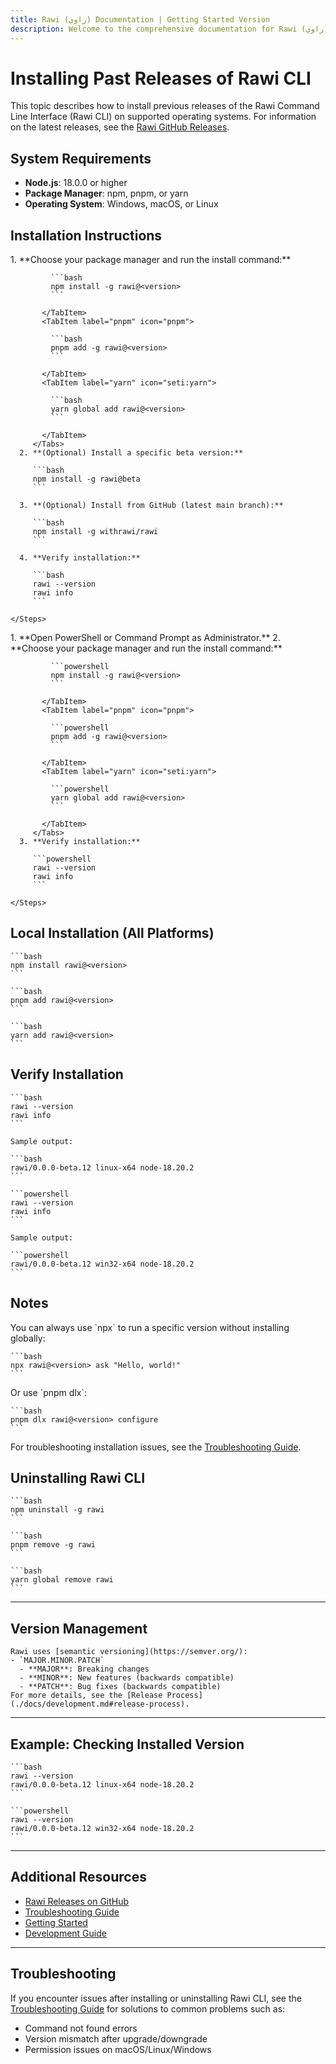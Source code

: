 ```yaml
---
title: Rawi (راوي) Documentation | Getting Started Version
description: Welcome to the comprehensive documentation for Rawi (راوي), a developer-friendly AI-powered CLI tool for your terminal.
---
```



<Clarity />

# Installing Past Releases of Rawi CLI

This topic describes how to install previous releases of the Rawi Command Line Interface (Rawi CLI) on supported operating systems. For information on the latest releases, see the [Rawi GitHub Releases](https://github.com/MKAbuMattar/rawi/releases).

## System Requirements

- **Node.js**: 18.0.0 or higher
- **Package Manager**: npm, pnpm, or yarn
- **Operating System**: Windows, macOS, or Linux

## Installation Instructions

<Tabs>
  <TabItem label="Linux / macOS" icon="linux">
    <Steps>
      1. **Choose your package manager and run the install command:**
         <Tabs>
           <TabItem label="npm" icon="npm">

             ```bash
             npm install -g rawi@<version>
             ```

           </TabItem>
           <TabItem label="pnpm" icon="pnpm">

             ```bash
             pnpm add -g rawi@<version>
             ```

           </TabItem>
           <TabItem label="yarn" icon="seti:yarn">

             ```bash
             yarn global add rawi@<version>
             ```

           </TabItem>
         </Tabs>
      2. **(Optional) Install a specific beta version:**

         ```bash
         npm install -g rawi@beta
         ```

      3. **(Optional) Install from GitHub (latest main branch):**

         ```bash
         npm install -g withrawi/rawi
         ```

      4. **Verify installation:**

         ```bash
         rawi --version
         rawi info
         ```

    </Steps>

  </TabItem>
  <TabItem label="Windows" icon="seti:windows">
    <Steps>
      1. **Open PowerShell or Command Prompt as Administrator.**
      2. **Choose your package manager and run the install command:**
         <Tabs>
           <TabItem label="npm" icon="npm">

             ```powershell
             npm install -g rawi@<version>
             ```

           </TabItem>
           <TabItem label="pnpm" icon="pnpm">

             ```powershell
             pnpm add -g rawi@<version>
             ```

           </TabItem>
           <TabItem label="yarn" icon="seti:yarn">

             ```powershell
             yarn global add rawi@<version>
             ```

           </TabItem>
         </Tabs>
      3. **Verify installation:**

         ```powershell
         rawi --version
         rawi info
         ```

    </Steps>

  </TabItem>
</Tabs>

## Local Installation (All Platforms)

<Tabs>
  <TabItem label="npm" icon="npm">

    ```bash
    npm install rawi@<version>
    ```

  </TabItem>
  <TabItem label="pnpm" icon="pnpm">

    ```bash
    pnpm add rawi@<version>
    ```

  </TabItem>
  <TabItem label="yarn" icon="seti:yarn">

    ```bash
    yarn add rawi@<version>
    ```

  </TabItem>
</Tabs>

## Verify Installation

<Tabs>
  <TabItem label="Linux/macOS" icon="linux">

    ```bash
    rawi --version
    rawi info
    ```

    Sample output:

    ```bash
    rawi/0.0.0-beta.12 linux-x64 node-18.20.2
    ```

  </TabItem>
  <TabItem label="Windows" icon="seti:windows">

    ```powershell
    rawi --version
    rawi info
    ```

    Sample output:

    ```powershell
    rawi/0.0.0-beta.12 win32-x64 node-18.20.2
    ```

  </TabItem>
</Tabs>

## Notes

<Tabs>
  <TabItem label="npx" icon="npm">
    You can always use `npx` to run a specific version without installing globally:

    ```bash
    npx rawi@<version> ask "Hello, world!"
    ```

  </TabItem>
  <TabItem label="pnpm dlx" icon="pnpm">
    Or use `pnpm dlx`:

    ```bash
    pnpm dlx rawi@<version> configure
    ```

  </TabItem>
</Tabs>

For troubleshooting installation issues, see the [Troubleshooting Guide](./docs/troubleshooting.md).

## Uninstalling Rawi CLI

<Tabs>
  <TabItem label="npm" icon="npm">

    ```bash
    npm uninstall -g rawi
    ```

  </TabItem>
  <TabItem label="pnpm" icon="pnpm">

    ```bash
    pnpm remove -g rawi
    ```

  </TabItem>
  <TabItem label="yarn" icon="seti:yarn">

    ```bash
    yarn global remove rawi
    ```

  </TabItem>
</Tabs>

---

## Version Management

<Tabs>
  <TabItem label="Semantic Versioning" icon="document">

    Rawi uses [semantic versioning](https://semver.org/):
    - `MAJOR.MINOR.PATCH`
      - **MAJOR**: Breaking changes
      - **MINOR**: New features (backwards compatible)
      - **PATCH**: Bug fixes (backwards compatible)
    For more details, see the [Release Process](./docs/development.md#release-process).

  </TabItem>
</Tabs>

---

## Example: Checking Installed Version

<Tabs>
  <TabItem label="Linux/macOS" icon="linux">

    ```bash
    rawi --version
    rawi/0.0.0-beta.12 linux-x64 node-18.20.2
    ```

  </TabItem>
  <TabItem label="Windows" icon="seti:windows">

    ```powershell
    rawi --version
    rawi/0.0.0-beta.12 win32-x64 node-18.20.2
    ```

  </TabItem>
</Tabs>

---

## Additional Resources

- [Rawi Releases on GitHub](https://github.com/MKAbuMattar/rawi/releases)
- [Troubleshooting Guide](./docs/troubleshooting.md)
- [Getting Started](./docs/getting-started.md)
- [Development Guide](./docs/development.md)

---

## Troubleshooting

If you encounter issues after installing or uninstalling Rawi CLI, see the [Troubleshooting Guide](./docs/troubleshooting.md) for solutions to common problems such as:

- Command not found errors
- Version mismatch after upgrade/downgrade
- Permission issues on macOS/Linux/Windows
